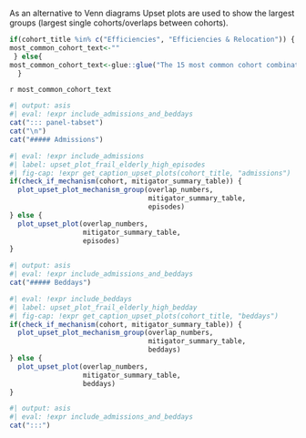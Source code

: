 
As an alternative to Venn diagrams Upset plots are used to show the largest groups (largest single cohorts/overlaps between cohorts).

```r
if(cohort_title %in% c("Efficiencies", "Efficiencies & Relocation")) {
most_common_cohort_text<-""
 } else{
most_common_cohort_text<-glue::glue("The 15 most common cohort combinations for the {cohort_title} cohort are shown. All cohort combinations together will add to 100%.")
  }

```

`r most_common_cohort_text`


```r
#| output: asis
#| eval: !expr include_admissions_and_beddays
cat("::: panel-tabset")
cat("\n")
cat("##### Admissions")
```

```r
#| eval: !expr include_admissions
#| label: upset_plot_frail_elderly_high_episodes
#| fig-cap: !expr get_caption_upset_plots(cohort_title, "admissions")
if(check_if_mechanism(cohort, mitigator_summary_table)) {
  plot_upset_plot_mechanism_group(overlap_numbers, 
                                  mitigator_summary_table, 
                                  episodes)
} else {
  plot_upset_plot(overlap_numbers,  
                  mitigator_summary_table,
                  episodes)
}
```

```r
#| output: asis
#| eval: !expr include_admissions_and_beddays
cat("##### Beddays")
```

```r
#| eval: !expr include_beddays
#| label: upset_plot_frail_elderly_high_bedday
#| fig-cap: !expr get_caption_upset_plots(cohort_title, "beddays")
if(check_if_mechanism(cohort, mitigator_summary_table)) {
  plot_upset_plot_mechanism_group(overlap_numbers, 
                                  mitigator_summary_table, 
                                  beddays)
} else {
  plot_upset_plot(overlap_numbers,  
                  mitigator_summary_table,
                  beddays)
}
```

```r
#| output: asis
#| eval: !expr include_admissions_and_beddays
cat(":::")
```